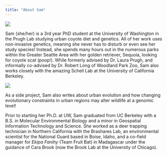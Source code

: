 ---
title: "About Sam"
---

![](sam7.jpg)

Sam (she/her) is a 3rd year PhD student at the University of Washington in the Prugh Lab studying urban coyote diet and genetics. All of her work uses non-invasive genetics, meaning she never has to disturb or even see her study species! Instead, she spends many hours out in the numerous parks within the Greater Seattle Area with her golden retriever, Sequoia, looking for coyote scat (poop!). While formerly advised by Dr. Laura Prugh, and informally co-advised by Dr. Robert Long of Woodland Park Zoo, Sam also works closely with the amazing Schell Lab at the University of California Berkeley. 

![](coyote6.jpg)

As a side project, Sam also writes about urban evolution and how changing evolutionary constraints in urban regions may alter wildlife at a genomic level!

Prior to starting her Ph.D. at UW, Sam graduated from UC Berkeley with a B.S. in Molecular Environmental Biology and a minor in Geospatial Information Technology and Science. She worked as a deer trapping technician in Northern California with the Brashares Lab, an environmental scientist for the National Guard based in Boise, Idaho, and a co-field manager for *Ekipa Fanihy* (Team Fruit Bat) in Madagascar under the guidance of Cara Brook (now the Brook Lab at the University of Chicago).
